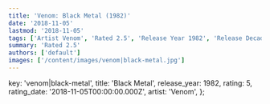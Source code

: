 ```yaml
---
title: 'Venom: Black Metal (1982)'
date: '2018-11-05'
lastmod: '2018-11-05'
tags: ['Artist Venom', 'Rated 2.5', 'Release Year 1982', 'Release Decade 1980']
summary: 'Rated 2.5'
authors: ['default']
images: ['/content/images/venom|black-metal.jpg']
---
```


  key: 'venom|black-metal',
  title: 'Black Metal',
  release_year: 1982,
  rating: 5,
  rating_date: '2018-11-05T00:00:00.000Z',
  artist: 'Venom',
};

<MusicRating data={data} />
